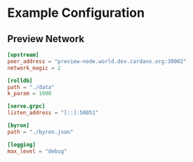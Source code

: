# Example Configuration

## Preview Network

```toml
[upstream]
peer_address = "preview-node.world.dev.cardano.org:30002"
network_magic = 2

[rolldb]
path = "./data"
k_param = 1000

[serve.grpc]
listen_address = "[::]:50051"

[byron]
path = "./byron.json"

[logging]
max_level = "debug"
```